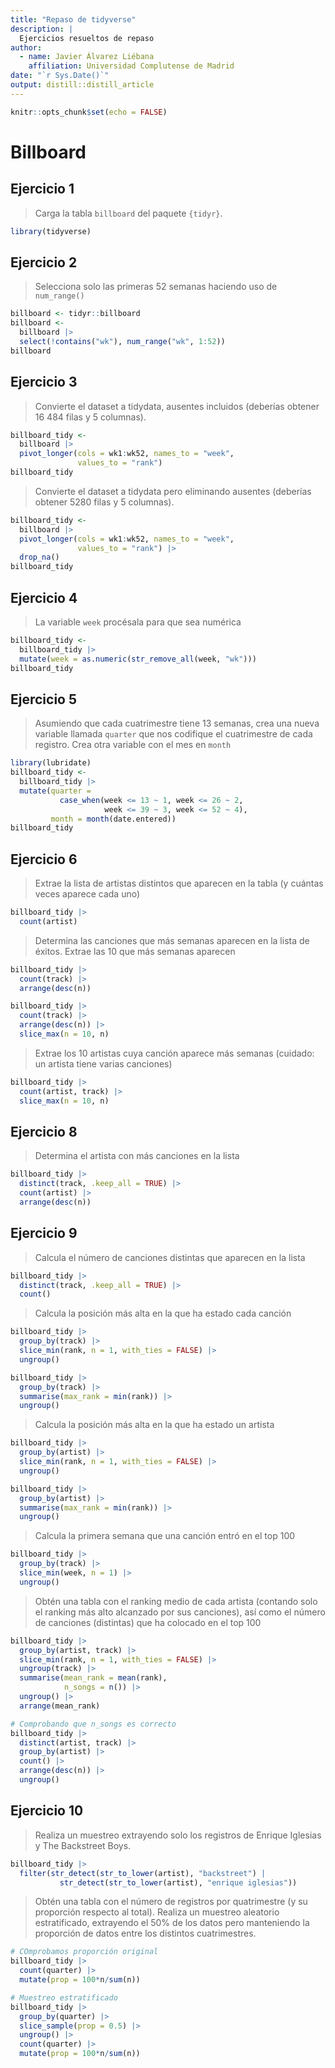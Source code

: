 ---
title: "Repaso de tidyverse"
description: |
  Ejercicios resueltos de repaso
author:
  - name: Javier Álvarez Liébana
    affiliation: Universidad Complutense de Madrid
date: "`r Sys.Date()`"
output: distill::distill_article
---

```{r setup, include=FALSE}
knitr::opts_chunk$set(echo = FALSE)
```


# Billboard

## Ejercicio 1

> Carga la tabla `billboard` del paquete `{tidyr}`.

```{r}
library(tidyverse)
```

## Ejercicio 2

> Selecciona solo las primeras 52 semanas haciendo uso de `num_range()`

```{r}
billboard <- tidyr::billboard
billboard <-
  billboard |>
  select(!contains("wk"), num_range("wk", 1:52))
billboard
```



## Ejercicio 3

> Convierte el dataset a tidydata, ausentes incluidos (deberías obtener 16 484 filas y 5 columnas).

```{r}
billboard_tidy <- 
  billboard |> 
  pivot_longer(cols = wk1:wk52, names_to = "week",
               values_to = "rank")
billboard_tidy
```

> Convierte el dataset a tidydata pero eliminando ausentes (deberías obtener 5280 filas y 5 columnas).

```{r}
billboard_tidy <- 
  billboard |> 
  pivot_longer(cols = wk1:wk52, names_to = "week",
               values_to = "rank") |> 
  drop_na()
billboard_tidy
```
## Ejercicio 4

> La variable `week` procésala para que sea numérica

```{r}
billboard_tidy <-
  billboard_tidy |>
  mutate(week = as.numeric(str_remove_all(week, "wk")))
billboard_tidy
```

## Ejercicio 5

> Asumiendo que cada cuatrimestre tiene 13 semanas, crea una nueva variable llamada `quarter` que nos codifique el cuatrimestre de cada registro. Crea otra variable con el mes en `month`

```{r}
library(lubridate)
billboard_tidy <-
  billboard_tidy |>
  mutate(quarter =
           case_when(week <= 13 ~ 1, week <= 26 ~ 2,
                     week <= 39 ~ 3, week <= 52 ~ 4),
         month = month(date.entered))
billboard_tidy
```

## Ejercicio 6

> Extrae la lista de artistas distintos que aparecen en la tabla (y cuántas veces aparece cada uno)

```{r}
billboard_tidy |>
  count(artist)
```


> Determina las canciones que más semanas aparecen en la lista de éxitos. Extrae las 10 que más semanas aparecen

```{r}
billboard_tidy |>
  count(track) |> 
  arrange(desc(n))

billboard_tidy |>
  count(track) |> 
  arrange(desc(n)) |> 
  slice_max(n = 10, n)
```

> Extrae los 10 artistas cuya canción aparece más semanas (cuidado: un artista tiene varias canciones)

```{r}
billboard_tidy |>
  count(artist, track) |> 
  slice_max(n = 10, n)
```

## Ejercicio 8

> Determina el artista con más canciones en la lista

```{r}
billboard_tidy |>
  distinct(track, .keep_all = TRUE) |> 
  count(artist) |> 
  arrange(desc(n))
```
## Ejercicio 9

> Calcula el número de canciones distintas que aparecen en la lista

```{r}
billboard_tidy |>
  distinct(track, .keep_all = TRUE) |> 
  count()
```

> Calcula la posición más alta en la que ha estado cada canción

```{r}
billboard_tidy |> 
  group_by(track) |> 
  slice_min(rank, n = 1, with_ties = FALSE) |> 
  ungroup()

billboard_tidy |> 
  group_by(track) |> 
  summarise(max_rank = min(rank)) |> 
  ungroup()
```

> Calcula la posición más alta en la que ha estado un artista

```{r}
billboard_tidy |> 
  group_by(artist) |> 
  slice_min(rank, n = 1, with_ties = FALSE) |> 
  ungroup()

billboard_tidy |> 
  group_by(artist) |> 
  summarise(max_rank = min(rank)) |> 
  ungroup()
```

> Calcula la primera semana que una canción entró en el top 100

```{r}
billboard_tidy |> 
  group_by(track) |> 
  slice_min(week, n = 1) |> 
  ungroup()
```

> Obtén una tabla con el ranking medio de cada artista (contando solo el ranking más alto alcanzado por sus canciones), así como el número de canciones (distintas) que ha colocado en el top 100

```{r}
billboard_tidy |> 
  group_by(artist, track) |> 
  slice_min(rank, n = 1, with_ties = FALSE) |> 
  ungroup(track) |> 
  summarise(mean_rank = mean(rank),
            n_songs = n()) |> 
  ungroup() |> 
  arrange(mean_rank)

# Comprobando que n_songs es correcto
billboard_tidy |>
  distinct(artist, track) |>
  group_by(artist) |>
  count() |>
  arrange(desc(n)) |> 
  ungroup()
```




## Ejercicio 10


> Realiza un muestreo extrayendo solo los registros de Enrique Iglesias y The Backstreet Boys.

```{r}
billboard_tidy |> 
  filter(str_detect(str_to_lower(artist), "backstreet") |
           str_detect(str_to_lower(artist), "enrique iglesias"))
```


> Obtén una tabla con el número de registros por quatrimestre (y su proporción respecto al total). Realiza un muestreo aleatorio estratificado, extrayendo el 50% de los datos pero manteniendo la proporción de datos entre los distintos cuatrimestres.

```{r}
# COmprobamos proporción original
billboard_tidy |>
  count(quarter) |>
  mutate(prop = 100*n/sum(n))

# Muestreo estratificado
billboard_tidy |>
  group_by(quarter) |>
  slice_sample(prop = 0.5) |> 
  ungroup() |>
  count(quarter) |>
  mutate(prop = 100*n/sum(n))
```



